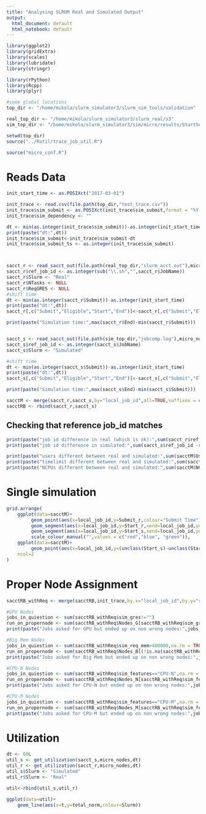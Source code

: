 ```yaml
---
title: "Analysing SLRUM Real and Simulated Output"
output:
  html_document: default
  html_notebook: default
---
```



```r
library(ggplot2)
library(gridExtra)
library(scales)
library(lubridate)
library(stringr)

library(rPython)
library(Rcpp)
library(plyr)

#some global locations
top_dir <- "/home/mikola/slurm_simulator3/slurm_sim_tools/validation"

real_top_dir <- "/home/mikola/slurm_simulator3/slurm_real/s3"
sim_top_dir <- "/home/mikola/slurm_simulator3/sim/micro/results/StartSecondsBeforeFirstJob_45"

setwd(top_dir)
source("../Rutil/trace_job_util.R")

source("micro_conf.R")
```

# Reads Data


```r
init_start_time <- as.POSIXct("2017-03-01")

init_trace <- read.csv(file.path(top_dir,"test_trace.csv"))
init_trace$sim_submit <- as.POSIXct(init_trace$sim_submit,format = "%Y-%m-%d %H:%M:%S")
init_trace$sim_dependency <- ""

dt <- min(as.integer(init_trace$sim_submit))-as.integer(init_start_time)
print(paste("dt:",dt))
init_trace$sim_submit<-init_trace$sim_submit-dt
init_trace$sim_submit_ts <- as.integer(init_trace$sim_submit)



sacct_r <- read_sacct_out(file.path(real_top_dir,"slurm_acct.out"),micro_nodes)
sacct_r$ref_job_id <- as.integer(sub("\\.sh","",sacct_r$JobName))
sacct_r$Slurm <- "Real"
sacct_r$NTasks <- NULL
sacct_r$ReqGRES <- NULL
#shift time
dt <- min(as.integer(sacct_r$Submit))-as.integer(init_start_time)
print(paste("dt:",dt))
sacct_r[,c("Submit","Eligible","Start","End")]<-sacct_r[,c("Submit","Eligible","Start","End")]-dt

print(paste("Simulation time:",max(sacct_r$End)-min(sacct_r$Submit)))


sacct_s <- read_sacct_out(file.path(sim_top_dir,"jobcomp.log"),micro_nodes)
sacct_s$ref_job_id <- as.integer(sacct_s$JobName)
sacct_s$Slurm <- "Simulated"

#shift time
dt <- min(as.integer(sacct_s$Submit))-as.integer(init_start_time)
print(paste("dt:",dt))
sacct_s[,c("Submit","Eligible","Start","End")]<-sacct_s[,c("Submit","Eligible","Start","End")]-dt

print(paste("Simulation time:",max(sacct_s$End)-min(sacct_s$Submit)))

sacctM <- merge(sacct_r,sacct_s,by="local_job_id",all=TRUE,suffixes = c("_r","_s"))
sacctRB <- rbind(sacct_r,sacct_s)
```

## Checking that reference job_id matches

```r
print(paste("job id difference in real (which is ok):",sum(sacct_r$ref_job_id -sacct_r$local_job_id)))
print(paste("job id difference in simulated:",sum(sacct_s$ref_job_id -sacct_s$local_job_id)))

print(paste("users different between real and simulated:",sum(sacctM$User_r!=sacctM$User_s)))
print(paste("timelimit different between real and simulated:",sum(sacctM$Timelimit_r!=sacctM$Timelimit_s)))
print(paste("NCPUs different between real and simulated:",sum(sacctM$NCPUS_r!=sacctM$NCPUS_s)))
```
# Single simulation

```r
grid.arrange(
    ggplot(data=sacctM)+
         geom_point(aes(x=local_job_id,y=Submit_r,colour="Submit Time"))+
         geom_segment(aes(x=local_job_id,y=Start_r,xend=local_job_id,yend=End_r,colour="Run Time"))+
         geom_segment(aes(x=local_job_id,y=Start_s,xend=local_job_id,yend=End_s,colour="Run Time Sim"))+
         scale_colour_manual("",values = c("red","blue", "green")),
    ggplot(data=sacctM)+
         geom_point(aes(x=local_job_id,y=(unclass(Start_s)-unclass(Start_r))/3600.0,colour="Submit Time")),
    ncol=2
)

```

# Proper Node Assignment
```r
sacctRB_withReq <- merge(sacctRB,init_trace,by.x="local_job_id",by.y="sim_job_id")

#GPU Nodes
jobs_in_quiestion <- sum(sacctRB_withReq$sim_gres!="")
run_on_propernode <- sum(sacctRB_withReq$Nodes_G[sacctRB_withReq$sim_gres!=""]>0)
print(paste("Jobs asked for GPU but ended up on non wrong nodes:",jobs_in_quiestion-run_on_propernode))

#Big Mem Nodes
jobs_in_quiestion <- sum(sacctRB_withReq$sim_req_mem>400000,na.rm = TRUE)
run_on_propernode <- sum(sacctRB_withReq$Nodes_B[(!is.na(sacctRB_withReq$sim_req_mem)) & sacctRB_withReq$sim_req_mem>400000]>0)
print(paste("Jobs asked for Big Mem but ended up on non wrong nodes:",jobs_in_quiestion-run_on_propernode))

#CPU-N Nodes
jobs_in_quiestion <- sum(sacctRB_withReq$sim_features=="CPU-N",na.rm = TRUE)
run_on_propernode <- sum(sacctRB_withReq$Nodes_N[sacctRB_withReq$sim_features=="CPU-N"]>0)
print(paste("Jobs asked for CPU-N but ended up on non wrong nodes:",jobs_in_quiestion-run_on_propernode))

#CPU-M Nodes
jobs_in_quiestion <- sum(sacctRB_withReq$sim_features=="CPU-M",na.rm = TRUE)
run_on_propernode <- sum(sacctRB_withReq$Nodes_M[sacctRB_withReq$sim_features=="CPU-M"]>0)
print(paste("Jobs asked for CPU-M but ended up on non wrong nodes:",jobs_in_quiestion-run_on_propernode))

```

# Utilization

```r
dt <- 60L
util_s <- get_utilization(sacct_s,micro_nodes,dt)
util_r <- get_utilization(sacct_r,micro_nodes,dt)
util_s$Slurm <- "Simulated"
util_r$Slurm <- "Real"

util<-rbind(util_s,util_r)

```


```r
ggplot(data=util)+
    geom_line(aes(x=t,y=total_norm,colour=Slurm))

```
